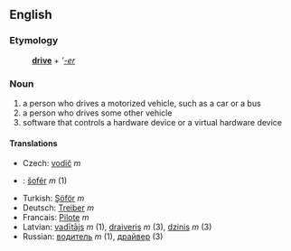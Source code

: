 ==English==
===Etymology===
:'''[[drive]]''' + '''[[-er]]''
===Noun===
# a person who drives a motorized vehicle, such as a car or a bus
# a person who drives some other vehicle
# software that controls a hardware device or a virtual hardware device
====Translations====
*Czech: [[vodič]] ''m''
*{{sk}}: [[šofér#Slovak|šofér]] ''m'' (1)
*Turkish: [[Şöför]] ''m''
*Deutsch: [[Treiber]] ''m''
*Francais:  [[Pilote]] ''m''
*Latvian: [[vadītājs]] ''m'' (1), [[draiveris]] ''m'' (3), [[dzinis]] ''m'' (3)
*Russian: [[водитель]] ''m'' (1), [[драйвер]] (3)